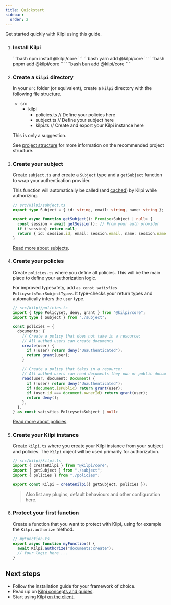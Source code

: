 ```yaml
---
title: Quickstart
sidebar:
  order: 2
---
```



Get started quickly with Kilpi using this guide.

<Steps>

1.  ### Install Kilpi

    <Tabs syncKey="package-manager">
      <TabItem label="npm">
        ```bash
        npm install @kilpi/core
        ```
      </TabItem>

      <TabItem label="yarn">
        ```bash
        yarn add @kilpi/core
        ```
      </TabItem>

      <TabItem label="pnpm">
        ```bash
        pnpm add @kilpi/core
        ```
      </TabItem>

      
      <TabItem label="bun">
        ```bash
        bun add @kilpi/core
        ```
      </TabItem>
    </Tabs>


2.  ### Create a `kilpi` directory

    In your `src` folder (or equivalent), create a `kilpi` directory with the following file structure.

    <FileTree>

    - src
      - kilpi
        - policies.ts // Define your policies here
        - subject.ts // Define your subject here
        - kilpi.ts // Create and export your Kilpi instance here

    </FileTree>

    This is only a suggestion.

    See [project structure](/getting-started/project-structure) for more information on the recommended project structure.



3.  ### Create your subject

    Create `subject.ts` and create a `Subject` type and a `getSubject` function to wrap your authentication provider.

    This function will automatically be called (and [cached](/concepts/subject#subject-caching)) by Kilpi while authorizing.

    ```ts
    // src/kilpi/subject.ts
    export type Subject = { id: string, email: string, name: string };

    export async function getSubject(): Promise<Subject | null> {
      const session = await getSession(); // From your auth provider
      if (!session) return null;
      return { id: session.id, email: session.email, name: session.name };
    }
    ```

    [Read more about subjects](/concepts/subject).

4.  ### Create your policies

    Create `policies.ts` where you define all policies. This will be the main place to define your authorization logic.

    For improved typesafety, add `as const satisfies Policyset<YourSubjectType>`. It type-checks your return types and automatically infers the `user` type.

    ```ts
    // src/kilpi/policies.ts
    import { type Policyset, deny, grant } from "@kilpi/core";
    import type { Subject } from "./subject";

    const policies = {
      documents: {
        // Create a policy that does not take in a resource:
        // All authed users can create documents
        create(user) {
          if (!user) return deny("Unauthenticated");
          return grant(user);
        }

        // Create a policy that takes in a resource:
        // All authed users can read documents they own or public documents
        read(user, document: Document) {
          if (!user) return deny("Unauthenticated");
          if (document.isPublic) return grant(user);
          if (user.id === document.ownerId) return grant(user);
          return deny();
        },
      },
    } as const satisfies Policyset<Subject | null>
    ```

    [Read more about policies](/concepts/policy).

5.  ### Create your Kilpi instance

    Create `kilpi.ts` where you create your Kilpi instance from your subject and policies. The `Kilpi` object will be used primarily for authorization.

    ```ts
    // src/kilpi/kilpi.ts
    import { createKilpi } from "@kilpi/core";
    import { getSubject } from "./subject";
    import { policies } from "./policies";

    export const Kilpi = createKilpi({ getSubject, policies });
    ```

    > Also list any plugins, default behaviours and other configuration here.

6.  ### Protect your first function

    Create a function that you want to protect with Kilpi, using for example the `Kilpi.authorize` method.

    ```ts
    // myFunction.ts
    export async function myFunction() {
      await Kilpi.authorize("documents:create");
      // Your logic here ...
    }
    ```
</Steps>

## Next steps

- Follow the installation guide for your framework of choice.
-	Read up on [Kilpi concepts and guides](/concepts/authorization-object).
- Start using Kilpi [on the client](/getting-started/usage-on-client).
